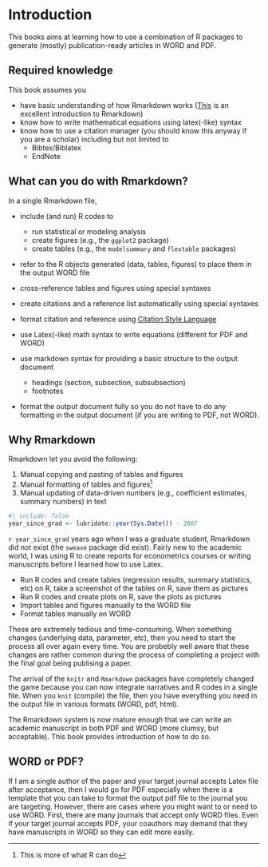 # Introduction

This books aims at learning how to use a combination of R packages to generate (mostly) publication-ready articles in WORD and PDF.

## Required knowledge

This book assumes you

+ have basic understanding of how Rmarkdown works ([This](https://bookdown.org/yihui/rmarkdown/basics.html) is an excellent introduction to Rmarkdown)
+ know how to write mathematical equations using latex(-like) syntax 
+ know how to use a citation manager (you should know this anyway if you are a scholar) including but not limited to
  + Bibtex/Biblatex
  + EndNote

## What can you do with Rmarkdown?

In a single Rmarkdown file,

+ include (and run) R codes to
  * run statistical or modeling analysis  
  * create figures (e.g., the `ggplot2` package)
  * create tables (e.g., the `modelsummary` and `flextable` packages)

+ refer to the R objects generated (data, tables, figures) to place them in the output WORD file 

+ cross-reference tables and figures using special syntaxes

+ create citations and a reference list automatically using special syntaxes 

+ format citation and reference using [Citation Style Language](https://citationstyles.org/)  

+ use Latex(-like) math syntax to write equations (different for PDF and WORD)

+ use markdown syntax for providing a basic structure to the output document
  * headings (section, subsection, subsubsection)
  * footnotes

+ format the output document fully so you do not have to do any formatting in the output document (if you are writing to PDF, not WORD).

## Why Rmarkdown

Rmarkdown let you avoid the following:

1. Manual copying and pasting of tables and figures
2. Manual formatting of tables and figures^[This is more of what R can do] 
3. Manual updating of data-driven numbers (e.g., coefficient estimates, summary numbers) in text

```r
#| include: false
year_since_grad <- lubridate::year(Sys.Date()) - 2007
```

`r year_since_grad` years ago when I was a graduate student, Rmarkdown did not exist (the `sweave` package did exist). Fairly new to the academic world, I was using R to create reports for econometrics courses or writing manuscripts before I learned how to use Latex.

+ Run R codes and create tables (regression results, summary statistics, etc) on R, take a screenshot of the tables on R, save them as pictures 
+ Run R codes and create plots on R, save the plots as pictures
+ Import tables and figures manually to the WORD file
+ Format tables manually on WORD

These are extremely tedious and time-consuming. When something changes (underlying data, parameter, etc), then you need to start the process all over again every time. You are probebly well aware that these changes are rather common during the process of completing a project with the final goal being publising a paper. 

The arrival of the `knitr` and `Rmarkdown` packages have completely changed the game because you can now integrate narratives and R codes in a single file. When you `knit` (compile) the file, then you have everything you need in the output file in various formats (WORD, pdf, html). 

The Rmarkdown system is now mature enough that we can write an academic manuscript in both PDF and WORD (more clumsy, but acceptable). This book provides introduction of how to do so.

## WORD or PDF?

If I am a single author of the paper and your target journal accepts Latex file after acceptance, then I would go for PDF especially when there is a template that you can take to format the output pdf file to the journal you are targeting. However, there are cases where you might want to or need to use WORD. First, there are many journals that accept only WORD files. Even if your target journal accepts PDF, your coauthors may demand that they have manuscripts in WORD so they can edit more easily. 

<!-- 
## Flowchart

PDF or WORD? 
  - PDF 
    - rticles
  - WORD (rmarkdown) -->
